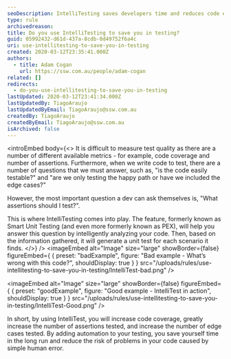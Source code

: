 ```yaml
---
seoDescription: IntelliTesting saves developers time and reduces code errors by intelligently generating unit tests for each scenario found.
type: rule
archivedreason:
title: Do you use IntelliTesting to save you in testing?
guid: 05992432-d61d-437a-8cdb-0d49752f6a4c
uri: use-intellitesting-to-save-you-in-testing
created: 2020-03-12T23:35:41.000Z
authors:
  - title: Adam Cogan
    url: https://ssw.com.au/people/adam-cogan
related: []
redirects:
  - do-you-use-intellitesting-to-save-you-in-testing
lastUpdated: 2020-03-12T23:41:34.000Z
lastUpdatedBy: TiagoAraujo
lastUpdatedByEmail: TiagoAraujo@ssw.com.au
createdBy: TiagoAraujo
createdByEmail: TiagoAraujo@ssw.com.au
isArchived: false
---
```


<introEmbed
  body={<>
It is difficult to measure test quality as there are a number of different available metrics - for example, code coverage and number of assertions. Furthermore, when we write code to test, there are a number of questions that we must answer, such as, "is the code easily testable?" and "are we only testing the happy path or have we included the edge cases?"

However, the most important question a dev can ask themselves is, "What assertions should I test?".

This is where IntelliTesting comes into play. The feature, formerly known as Smart Unit Testing (and even more formerly known as PEX), will help you answer this question by intelligently analyzing your code. Then, based on the information gathered, it will generate a unit test for each scenario it finds.
  </>}
/>
<imageEmbed
  alt="Image"
  size="large"
  showBorder={false}
  figureEmbed={ {
    preset: "badExample",
    figure: "Bad example - What’s wrong with this code?",
    shouldDisplay: true
  } }
  src="/uploads/rules/use-intellitesting-to-save-you-in-testing/IntelliTest-bad.png"
/>

<imageEmbed
  alt="Image"
  size="large"
  showBorder={false}
  figureEmbed={ {
    preset: "goodExample",
    figure: "Good example - IntelliTest in action",
    shouldDisplay: true
  } }
  src="/uploads/rules/use-intellitesting-to-save-you-in-testing/IntelliTest-Good.png"
/>

In short, by using IntelliTest, you will increase code coverage, greatly increase the number of assertions tested, and increase the number of edge cases tested. By adding automation to your testing, you save yourself time in the long run and reduce the risk of problems in your code caused by simple human error.
